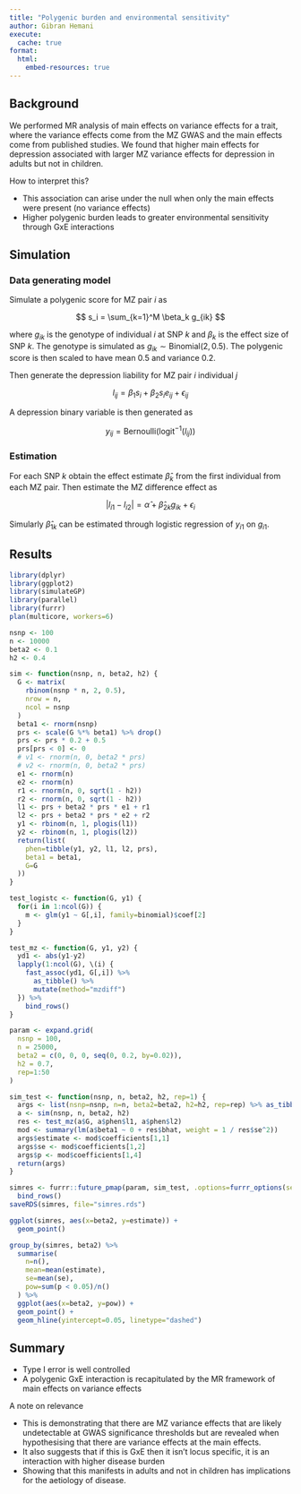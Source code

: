 ```yaml
---
title: "Polygenic burden and environmental sensitivity"
author: Gibran Hemani
execute: 
  cache: true
format:
  html:
    embed-resources: true
---
```


## Background

We performed MR analysis of main effects on variance effects for a trait, where the variance effects come from the MZ GWAS and the main effects come from published studies. We found that higher main effects for depression associated with larger MZ variance effects for depression in adults but not in children.

How to interpret this?

- This association can arise under the null when only the main effects were present (no variance effects)
- Higher polygenic burden leads to greater environmental sensitivity through GxE interactions

## Simulation 

### Data generating model

Simulate a polygenic score for MZ pair $i$ as

$$
s_i = \sum_{k=1}^M \beta_k g_{ik}
$$

where $g_{ik}$ is the genotype of individual $i$ at SNP $k$ and $\beta_k$ is the effect size of SNP $k$. The genotype is simulated as $g_{ik} \sim \text{Binomial}(2, 0.5)$. The polygenic score is then scaled to have mean 0.5 and variance 0.2.

Then generate the depression liability for MZ pair $i$ individual $j$

$$
l_{ij} = \beta_1 s_i + \beta_2 s_i e_{ij} + \epsilon_{ij}
$$

A depression binary variable is then generated as

$$
y_{ij} = \text{Bernoulli}(\text{logit}^{-1}(l_{ij}))
$$

### Estimation

For each SNP $k$ obtain the effect estimate $\hat{\beta}_k$ from the first individual from each MZ pair. Then estimate the MZ difference effect as

$$
| l_{i1} - l_{i2} | = \hat{\alpha} + \hat{\beta}_{2k} g_{ik} + \epsilon_{i}
$$

Simularly $\hat{\beta}_{1k}$ can be estimated through logistic regression of $y_{i1}$ on $g_{i1}$.

## Results

```r
library(dplyr)
library(ggplot2)
library(simulateGP)
library(parallel)
library(furrr)
plan(multicore, workers=6)
```


```r
nsnp <- 100
n <- 10000
beta2 <- 0.1
h2 <- 0.4

sim <- function(nsnp, n, beta2, h2) {
  G <- matrix(
    rbinom(nsnp * n, 2, 0.5),
    nrow = n,
    ncol = nsnp
  )
  beta1 <- rnorm(nsnp)
  prs <- scale(G %*% beta1) %>% drop()
  prs <- prs * 0.2 + 0.5
  prs[prs < 0] <- 0
  # v1 <- rnorm(n, 0, beta2 * prs)
  # v2 <- rnorm(n, 0, beta2 * prs)
  e1 <- rnorm(n)
  e2 <- rnorm(n)
  r1 <- rnorm(n, 0, sqrt(1 - h2))
  r2 <- rnorm(n, 0, sqrt(1 - h2))
  l1 <- prs + beta2 * prs * e1 + r1
  l2 <- prs + beta2 * prs * e2 + r2
  y1 <- rbinom(n, 1, plogis(l1))
  y2 <- rbinom(n, 1, plogis(l2))
  return(list(
    phen=tibble(y1, y2, l1, l2, prs),
    beta1 = beta1,
    G=G
  ))
}
```


```r

test_logistc <- function(G, y1) {
  for(i in 1:ncol(G)) {
    m <- glm(y1 ~ G[,i], family=binomial)$coef[2]
  }
}

test_mz <- function(G, y1, y2) {
  yd1 <- abs(y1-y2)
  lapply(1:ncol(G), \(i) {
    fast_assoc(yd1, G[,i]) %>%
      as_tibble() %>%
      mutate(method="mzdiff")
  }) %>%
    bind_rows()
}
```

```r
param <- expand.grid(
  nsnp = 100,
  n = 25000,
  beta2 = c(0, 0, 0, seq(0, 0.2, by=0.02)),
  h2 = 0.7,
  rep=1:50
)

sim_test <- function(nsnp, n, beta2, h2, rep=1) {
  args <- list(nsnp=nsnp, n=n, beta2=beta2, h2=h2, rep=rep) %>% as_tibble()  
  a <- sim(nsnp, n, beta2, h2)
  res <- test_mz(a$G, a$phen$l1, a$phen$l2)
  mod <- summary(lm(a$beta1 ~ 0 + res$bhat, weight = 1 / res$se^2))
  args$estimate <- mod$coefficients[1,1]
  args$se <- mod$coefficients[1,2]
  args$p <- mod$coefficients[1,4]
  return(args)
}

simres <- furrr::future_pmap(param, sim_test, .options=furrr_options(seed=TRUE)) %>%
  bind_rows()
saveRDS(simres, file="simres.rds")
```


```r
ggplot(simres, aes(x=beta2, y=estimate)) +
  geom_point()
```



```r
group_by(simres, beta2) %>%
  summarise(
    n=n(),
    mean=mean(estimate),
    se=mean(se),
    pow=sum(p < 0.05)/n()
  ) %>%
  ggplot(aes(x=beta2, y=pow)) +
  geom_point() +
  geom_hline(yintercept=0.05, linetype="dashed")
```


## Summary

- Type I error is well controlled
- A polygenic GxE interaction is recapitulated by the MR framework of main effects on variance effects

A note on relevance

- This is demonstrating that there are MZ variance effects that are likely undetectable at GWAS significance thresholds but are revealed when hypothesising that there are variance effects at the main effects.
- It also suggests that if this is GxE then it isn't locus specific, it is an interaction with higher disease burden
- Showing that this manifests in adults and not in children has implications for the aetiology of disease.


